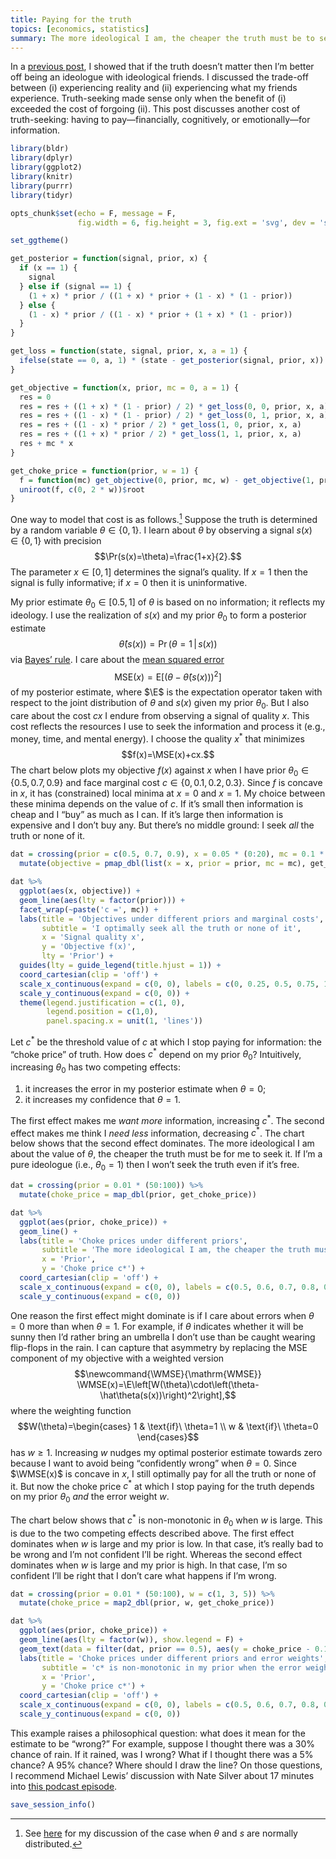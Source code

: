 ```yaml
---
title: Paying for the truth
topics: [economics, statistics]
summary: The more ideological I am, the cheaper the truth must be to seek it.
---
```


In a [previous post](/blog/truth-seekers-ideologues/), I showed that if the truth doesn't matter then I'm better off being an ideologue with ideological friends.
I discussed the trade-off between (i) experiencing reality and (ii) experiencing what my friends experience.
Truth-seeking made sense only when the benefit of (i) exceeded the cost of forgoing (ii).
This post discusses another cost of truth-seeking: having to pay---financially, cognitively, or emotionally---for information.

```r
library(bldr)
library(dplyr)
library(ggplot2)
library(knitr)
library(purrr)
library(tidyr)

opts_chunk$set(echo = F, message = F,
               fig.width = 6, fig.height = 3, fig.ext = 'svg', dev = 'svg')

set_ggtheme()
```

```r
get_posterior = function(signal, prior, x) {
  if (x == 1) {
    signal
  } else if (signal == 1) {
    (1 + x) * prior / ((1 + x) * prior + (1 - x) * (1 - prior))
  } else {
    (1 - x) * prior / ((1 - x) * prior + (1 + x) * (1 - prior))
  }
}

get_loss = function(state, signal, prior, x, a = 1) {
  ifelse(state == 0, a, 1) * (state - get_posterior(signal, prior, x)) ^ 2
}

get_objective = function(x, prior, mc = 0, a = 1) {
  res = 0
  res = res + ((1 + x) * (1 - prior) / 2) * get_loss(0, 0, prior, x, a)
  res = res + ((1 - x) * (1 - prior) / 2) * get_loss(0, 1, prior, x, a)
  res = res + ((1 - x) * prior / 2) * get_loss(1, 0, prior, x, a)
  res = res + ((1 + x) * prior / 2) * get_loss(1, 1, prior, x, a)
  res + mc * x
}

get_choke_price = function(prior, w = 1) {
  f = function(mc) get_objective(0, prior, mc, w) - get_objective(1, prior, mc, w)
  uniroot(f, c(0, 2 * w))$root
}
```

One way to model that cost is as follows.[^normal]
Suppose the truth is determined by a random variable $\theta\in\{0,1\}$.
I learn about $\theta$ by observing a signal $s(x)\in\{0,1\}$ with precision
$$\Pr(s(x)=\theta)=\frac{1+x}{2}.$$
The parameter $x\in[0,1]$ determines the signal's quality.
If $x=1$ then the signal is fully informative; if $x=0$ then it is uninformative.

[^normal]: See [here](/blog/paying-precision) for my discussion of the case when $\theta$ and $s$ are normally distributed.

My prior estimate $\theta_0\in[0.5,1]$ of $\theta$ is based on no information; it reflects my ideology.
I use the realization of $s(x)$ and my prior $\theta_0$ to form a posterior estimate
$$\hat\theta(s(x))=\Pr\left(\theta=1\,\vert\,s(x)\right)$$
via [Bayes' rule](/blog/learning-noisy-signals/).
I care about the [mean squared error](https://en.wikipedia.org/wiki/Mean_squared_error)
$$\newcommand{\E}{\mathrm{E}}
\newcommand{\MSE}{\mathrm{MSE}}
\MSE(x)=\E\left[\left(\theta-\hat\theta(s(x))\right)^2\right]$$
of my posterior estimate, where $\E$ is the expectation operator taken with respect to the joint distribution of $\theta$ and $s(x)$ given my prior $\theta_0$.
But I also care about the cost $cx$ I endure from observing a signal of quality $x$.
This cost reflects the resources I use to seek the information and process it (e.g., money, time, and mental energy).
I choose the quality $x^*$ that minimizes
$$f(x)=\MSE(x)+cx.$$
The chart below plots my objective $f(x)$ against $x$ when I have prior $\theta_0\in\{0.5,0.7,0.9\}$ and face marginal cost $c\in\{0,0.1,0.2,0.3\}$.
Since $f$ is concave in $x$, it has (constrained) local minima at $x=0$ and $x=1$.
My choice between these minima depends on the value of $c$.
If it's small then information is cheap and I "buy" as much as I can.
If it's large then information is expensive and I don't buy any.
But there's no middle ground: I seek *all* the truth or none of it.

```r
dat = crossing(prior = c(0.5, 0.7, 0.9), x = 0.05 * (0:20), mc = 0.1 * (0:3)) %>%
  mutate(objective = pmap_dbl(list(x = x, prior = prior, mc = mc), get_objective))

dat %>%
  ggplot(aes(x, objective)) +
  geom_line(aes(lty = factor(prior))) +
  facet_wrap(~paste('c =', mc)) +
  labs(title = 'Objectives under different priors and marginal costs',
       subtitle = 'I optimally seek all the truth or none of it',
       x = 'Signal quality x',
       y = 'Objective f(x)',
       lty = 'Prior') +
  guides(lty = guide_legend(title.hjust = 1)) +
  coord_cartesian(clip = 'off') +
  scale_x_continuous(expand = c(0, 0), labels = c(0, 0.25, 0.5, 0.75, 1)) +
  scale_y_continuous(expand = c(0, 0)) +
  theme(legend.justification = c(1, 0),
        legend.position = c(1,0),
        panel.spacing.x = unit(1, 'lines'))
```

Let $c^*$ be the threshold value of $c$ at which I stop paying for information: the "choke price" of truth.
How does $c^*$ depend on my prior $\theta_0$?
Intuitively, increasing $\theta_0$ has two competing effects:

1. it increases the error in my posterior estimate when $\theta=0$;
2. it increases my confidence that $\theta=1$.

The first effect makes me *want more* information, increasing $c^*$.
The second effect makes me think I *need less* information, decreasing $c^*$.
The chart below shows that the second effect dominates.
The more ideological I am about the value of $\theta$, the cheaper the truth must be for me to seek it.
If I'm a pure ideologue (i.e., $\theta_0=1$) then I won't seek the truth even if it's free.

```r
dat = crossing(prior = 0.01 * (50:100)) %>%
  mutate(choke_price = map_dbl(prior, get_choke_price))

dat %>%
  ggplot(aes(prior, choke_price)) +
  geom_line() +
  labs(title = 'Choke prices under different priors',
       subtitle = 'The more ideological I am, the cheaper the truth must be to seek it',
       x = 'Prior',
       y = 'Choke price c*') +
  coord_cartesian(clip = 'off') +
  scale_x_continuous(expand = c(0, 0), labels = c(0.5, 0.6, 0.7, 0.8, 0.9, 1)) +
  scale_y_continuous(expand = c(0, 0))
```

One reason the first effect might dominate is if I care about errors when $\theta=0$ more than when $\theta=1$.
For example, if $\theta$ indicates whether it will be sunny then I'd rather bring an umbrella I don't use than be caught wearing flip-flops in the rain.
I can capture that asymmetry by replacing the MSE component of my objective with a weighted version
$$\newcommand{\WMSE}{\mathrm{WMSE}}
\WMSE(x)=\E\left[W(\theta)\cdot\left(\theta-\hat\theta(s(x))\right)^2\right],$$
where the weighting function
$$W(\theta)=\begin{cases}
1 & \text{if}\ \theta=1 \\
w & \text{if}\ \theta=0
\end{cases}$$
has $w\ge1$.
Increasing $w$ nudges my optimal posterior estimate towards zero because I want to avoid being "confidently wrong" when $\theta=0$.
Since $\WMSE(x)$ is concave in $x$, I still optimally pay for all the truth or none of it.
But now the choke price $c^*$ at which I stop paying for the truth depends on my prior $\theta_0$ *and* the error weight $w$.

The chart below shows that $c^*$ is non-monotonic in $\theta_0$ when $w$ is large.
This is due to the two competing effects described above.
The first effect dominates when $w$ is large and my prior is low.
In that case, it's really bad to be wrong and I'm not confident I'll be right.
Whereas the second effect dominates when $w$ is large and my prior is high.
In that case, I'm so confident I'll be right that I don't care what happens if I'm wrong.

```r
dat = crossing(prior = 0.01 * (50:100), w = c(1, 3, 5)) %>%
  mutate(choke_price = map2_dbl(prior, w, get_choke_price))

dat %>%
  ggplot(aes(prior, choke_price)) +
  geom_line(aes(lty = factor(w)), show.legend = F) +
  geom_text(data = filter(dat, prior == 0.5), aes(y = choke_price - 0.1 / (w + 1), label = paste('w =', w)), hjust = 0, nudge_x = 0.01) +
  labs(title = 'Choke prices under different priors and error weights',
       subtitle = 'c* is non-monotonic in my prior when the error weight w is large',
       x = 'Prior',
       y = 'Choke price c*') +
  coord_cartesian(clip = 'off') +
  scale_x_continuous(expand = c(0, 0), labels = c(0.5, 0.6, 0.7, 0.8, 0.9, 1)) +
  scale_y_continuous(expand = c(0, 0))
```

This example raises a philosophical question: what does it mean for the estimate to be "wrong?"
For example, suppose I thought there was a 30% chance of rain.
If it rained, was I wrong?
What if I thought there was a 5% chance?
A 95% chance?
Where should I draw the line?
On those questions, I recommend Michael Lewis' discussion with Nate Silver about 17 minutes into [this podcast episode](https://www.pushkin.fm/podcasts/against-the-rules/respect-the-polygon).

```r
save_session_info()
```
